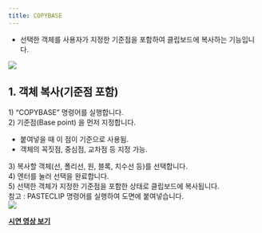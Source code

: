 ```yaml
---
title: COPYBASE
---
```



[image1]: ../../../../../assets/images/commands/copybase/image1.png
[image2]: ../../../../../assets/images/commands/copybase/image2.png

* 선택한 객체를 사용자가 지정한 기준점을 포함하여 클립보드에 복사하는 기능입니다.

![][image1]

## **1\. 객체 복사(기준점 포함)**

1\) “COPYBASE” 명령어를 실행합니다.  
2\) 기준점(Base point) 을 먼저 지정합니다.

- 붙여넣을 때 이 점이 기준으로 사용됨.  
- 객체의 꼭짓점, 중심점, 교차점 등 지정 가능.

3\) 복사할 객체(선, 폴리선, 원, 블록, 치수선 등)를 선택합니다.  
4\) 엔터를 눌러 선택을 완료합니다.  
5\) 선택한 객체가 지정한 기준점을 포함한 상태로 클립보드에 복사됩니다.  
    참고 : PASTECLIP 명령어를 실행하여 도면에 붙여넣습니다.  
![][image2]

[**<Icon name="youtube" class="emoji"/> 시연 영상 보기**]() 
